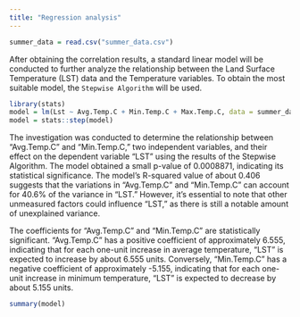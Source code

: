 ```yaml
---
title: "Regression analysis"
---
```


```r
summer_data = read.csv("summer_data.csv")
```

After obtaining the correlation results, a standard linear model will be conducted to further analyze the relationship between the Land Surface Temperature (LST) data and the Temperature variables. To obtain the most suitable model, the `Stepwise Algorithm` will be used.

```r
library(stats)
model = lm(Lst ~ Avg.Temp.C + Min.Temp.C + Max.Temp.C, data = summer_data)
model = stats::step(model)

```

The investigation was conducted to determine the relationship between "Avg.Temp.C" and "Min.Temp.C," two independent variables, and their effect on the dependent variable "LST" using the results of the Stepwise Algorithm. The model obtained a small p-value of 0.0008871, indicating its statistical significance. The model's R-squared value of about 0.406 suggests that the variations in "Avg.Temp.C" and "Min.Temp.C" can account for 40.6% of the variance in "LST." However, it's essential to note that other unmeasured factors could influence "LST," as there is still a notable amount of unexplained variance.

The coefficients for "Avg.Temp.C" and "Min.Temp.C" are statistically significant. "Avg.Temp.C" has a positive coefficient of approximately 6.555, indicating that for each one-unit increase in average temperature, "LST" is expected to increase by about 6.555 units. Conversely, "Min.Temp.C" has a negative coefficient of approximately -5.155, indicating that for each one-unit increase in minimum temperature, "LST" is expected to decrease by about 5.155 units.

```r
summary(model)
```
